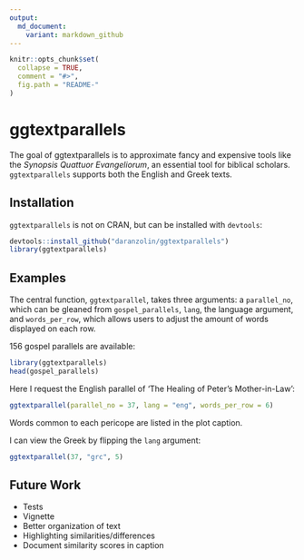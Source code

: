 ```yaml
---
output:
  md_document:
    variant: markdown_github
---
```


<!-- README.md is generated from README.Rmd. Please edit that file -->

```r
knitr::opts_chunk$set(
  collapse = TRUE,
  comment = "#>",
  fig.path = "README-"
)
```

# ggtextparallels

The goal of ggtextparallels is to approximate fancy and expensive tools like the *Synopsis Quattuor Evangeliorum*, an essential tool for biblical scholars. `ggtextparallels` supports both the English and Greek texts.

## Installation

`ggtextparallels` is not on CRAN, but can be installed with `devtools`:

```r
devtools::install_github("daranzolin/ggtextparallels")
library(ggtextparallels)
```

## Examples

The central function, `ggtextparallel`, takes three arguments: a `parallel_no`, which can be gleaned from `gospel_parallels`, `lang`, the language argument, and `words_per_row`, which allows users to adjust the amount of words displayed on each row.

156 gospel parallels are available:

```r
library(ggtextparallels)
head(gospel_parallels)
```

Here I request the English parallel of 'The Healing of Peter's Mother-in-Law':

```r
ggtextparallel(parallel_no = 37, lang = "eng", words_per_row = 6)
```

Words common to each pericope are listed in the plot caption.

I can view the Greek by flipping the `lang` argument:

```r
ggtextparallel(37, "grc", 5)
```


## Future Work

* Tests
* Vignette
* Better organization of text
* Highlighting similarities/differences
* Document similarity scores in caption
